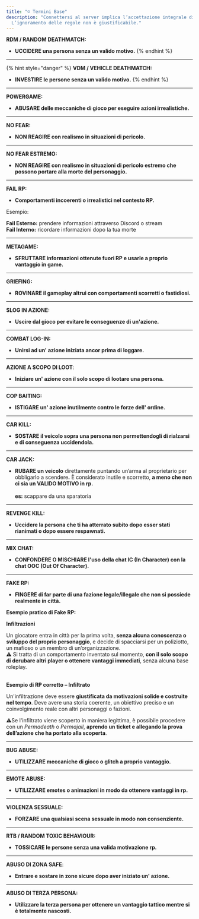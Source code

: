 ```yaml
---
title: "☺️ Termini Base"
description: "Connettersi al server implica l’accettazione integrale di questo regolamento.
  L’ignoramento delle regole non è giustificabile."
---
```



**RDM / RANDOM DEATHMATCH:**

* **UCCIDERE una persona senza un valido motivo.**
{% endhint %}

***

{% hint style="danger" %}
**VDM / VEHICLE DEATHMATCH:**

* **INVESTIRE le persone senza un valido motivo.**
{% endhint %}

***

**POWERGAME:**

* **ABUSARE delle meccaniche di gioco per eseguire azioni irrealistiche.**

***

**NO FEAR:**

* **NON REAGIRE con realismo in situazioni di pericolo.**

***

**NO FEAR ESTREMO:**

* **NON REAGIRE con realismo in situazioni di pericolo estremo che possono portare alla morte del personaggio.**

***

**FAIL RP:**

* **Comportamenti incoerenti o irrealistici nel contesto RP.**

Esempio:&#x20;

**Fail Esterno:** prendere informazioni attraverso Discord o stream\
**Fail Interno:** ricordare informazioni dopo la tua morte

***

**METAGAME:**

* **SFRUTTARE informazioni ottenute fuori RP e usarle a proprio vantaggio in game.**

***

**GRIEFING:**

* **ROVINARE il gameplay altrui con comportamenti scorretti o fastidiosi.**

***

**SLOG IN AZIONE:**

* **Uscire dal gioco per evitare le conseguenze di un'azione.**

***

**COMBAT LOG-IN:**

* **Unirsi ad un' azione iniziata ancor prima di loggare.**

***

**AZIONE A SCOPO DI LOOT**:

* **Iniziare un' azione con il solo scopo di lootare una persona.**

***

**COP BAITING:**

* **ISTIGARE un' azione inutilmente contro le forze dell' ordine.**

***

**CAR KILL:**

* **SOSTARE il veicolo sopra una persona non permettendogli di rialzarsi e di conseguenza uccidendola.**

***

**CAR JACK:**

* **RUBARE un veicolo** direttamente puntando un’arma al proprietario per obbligarlo a scender&#x65;**.** È considerato inutile e scorretto, **a meno che non ci sia un VALIDO MOTIVO in rp.** \
  \
  **es:** scappare da una sparatoria

***

**REVENGE KILL:**

* **Uccidere la persona che ti ha atterrato subito dopo esser stati rianimati o dopo essere respawnati.**

***

**MIX CHAT:**

* **CONFONDERE O MISCHIARE l'uso della chat IC (In Character) con la chat OOC (Out Of Character).**

***

**FAKE RP:**

* **FINGERE di far parte di una fazione legale/illegale che non si possiede realmente in città.**&#x20;

**Esempio pratico di Fake RP:**

**Infiltrazioni**

Un giocatore entra in città per la prima volta, **senza alcuna conoscenza o sviluppo del proprio personaggio**, e decide di spacciarsi per un poliziotto, un mafioso o un membro di un’organizzazione.\
⚠️ Si tratta di un comportamento inventato sul momento, **con il solo scopo di derubare altri player o ottenere vantaggi immediati**, senza alcuna base roleplay.

\
**Esempio di RP corretto – Infiltrato**

Un'infiltrazione deve essere **giustificata da motivazioni solide e costruite nel tempo**. Deve avere una storia coerente, un obiettivo preciso e un coinvolgimento reale con altri personaggi o fazioni.

⚠️Se l'infiltrato viene scoperto in maniera legittima, è possibile procedere con un _Permadeath_ o _Permajail_, **aprendo un ticket e allegando la prova dell’azione che ha portato alla scoperta**.

***

**BUG ABUSE:**

* **UTILIZZARE meccaniche di gioco o glitch a proprio vantaggio.**

***

**EMOTE ABUSE:**

* **UTILIZZARE emotes o animazioni in modo da ottenere vantaggi in rp.**

***

**VIOLENZA SESSUALE:**

* **FORZARE una qualsiasi scena sessuale in modo non consenziente.**

***

**RTB / RANDOM TOXIC BEHAVIOUR:**

* **TOSSICARE le persone senza una valida motivazione rp.**

***

**ABUSO DI ZONA SAFE**:

* **Entrare e sostare in zone sicure dopo aver iniziato un' azione.**

***

**ABUSO DI TERZA PERSONA:**

* **Utilizzare la terza persona per ottenere un vantaggio tattico mentre si è totalmente nascosti.**
